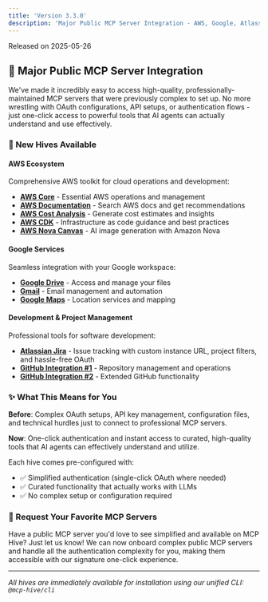 ```yaml
---
title: 'Version 3.3.0'
description: 'Major Public MCP Server Integration - AWS, Google, Atlassian, and GitHub Now Available'
---
```


<Note>Released on 2025-05-26</Note>

## 🎉 Major Public MCP Server Integration

We've made it incredibly easy to access high-quality, professionally-maintained MCP servers that were previously complex to set up. No more wrestling with OAuth configurations, API setups, or authentication flows - just one-click access to powerful tools that AI agents can actually understand and use effectively.

### 🔗 New Hives Available

#### **AWS Ecosystem** 
Comprehensive AWS toolkit for cloud operations and development:

- **[AWS Core](https://mcp-hive.ti.trilogy.com/hives/c0c0041b-d580-448b-b787-5279ddc44b6a)** - Essential AWS operations and management
- **[AWS Documentation](https://mcp-hive.ti.trilogy.com/hives/c7a5ff6d-34b5-4a62-b092-e8fd603d5ed0)** - Search AWS docs and get recommendations  
- **[AWS Cost Analysis](https://mcp-hive.ti.trilogy.com/hives/72435fd9-7b32-42e6-aea7-8347bd9f1dc9)** - Generate cost estimates and insights
- **[AWS CDK](https://mcp-hive.ti.trilogy.com/hives/117ab3cb-721c-4c90-9492-d86938000b0a)** - Infrastructure as code guidance and best practices
- **[AWS Nova Canvas](https://mcp-hive.ti.trilogy.com/hives/6169c644-edc9-4026-85d3-0fdf9310fa9e)** - AI image generation with Amazon Nova

#### **Google Services**
Seamless integration with your Google workspace:

- **[Google Drive](https://mcp-hive.ti.trilogy.com/hives/85fb3b1a-3f4d-4617-a225-5a9b1cb034e8)** - Access and manage your files
- **[Gmail](https://mcp-hive.ti.trilogy.com/hives/a425c8b0-4f64-47dd-b9de-ca2e916c4e37)** - Email management and automation
- **[Google Maps](https://mcp-hive.ti.trilogy.com/hives/441b582d-1618-4783-b2fc-28aed833d769)** - Location services and mapping

#### **Development & Project Management**
Professional tools for software development:

- **[Atlassian Jira](https://mcp-hive.ti.trilogy.com/hives/3e046543-c515-4e4e-ba97-599ba0672fb8)** - Issue tracking with custom instance URL, project filters, and hassle-free OAuth
- **[GitHub Integration #1](https://mcp-hive.ti.trilogy.com/hives/5f8a27ce-c9ad-4d07-aea5-69775fa29b6c)** - Repository management and operations
- **[GitHub Integration #2](https://mcp-hive.ti.trilogy.com/hives/6c43cbda-82f8-46e0-9edb-7ad517d956b5)** - Extended GitHub functionality

### ✨ What This Means for You

**Before**: Complex OAuth setups, API key management, configuration files, and technical hurdles just to connect to professional MCP servers.

**Now**: One-click authentication and instant access to curated, high-quality tools that AI agents can effectively understand and utilize.

Each hive comes pre-configured with:
- ✅ Simplified authentication (single-click OAuth where needed)
- ✅ Curated functionality that actually works with LLMs
- ✅ No complex setup or configuration required

### 🚀 Request Your Favorite MCP Servers

Have a public MCP server you'd love to see simplified and available on MCP Hive? Just let us know! We can now onboard complex public MCP servers and handle all the authentication complexity for you, making them accessible with our signature one-click experience.

---

*All hives are immediately available for installation using our unified CLI: `@mcp-hive/cli`*
